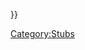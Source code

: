 {{FrameWithHeader|center = true|color = ee4300|header = 🚨'''THIS ARTICLE IS A STUB'''🚨|content = You can help the Bubble Gum Simulator Wiki by [{{fullurl:{{FULLPAGENAME}}|action=edit}} expanding] it. {{#if:{{{reason|}}}|<br />'''Provided reason''': {{{reason}}} }}</center>}}<includeonly>[[Category:Stubs]] <br /></includeonly>